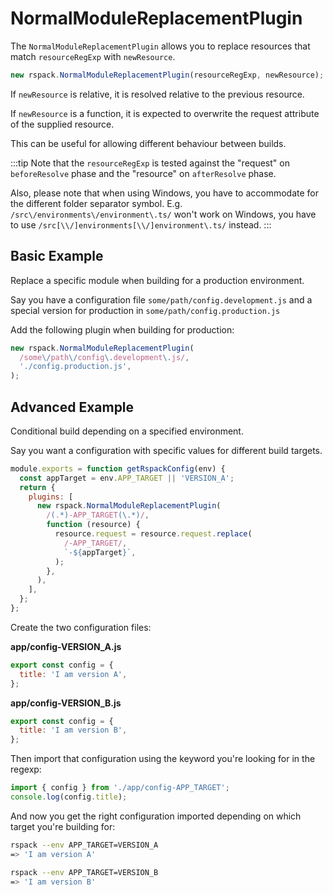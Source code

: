 
<WebpackLicense from="https://webpack.js.org/plugins/normal-module-replacement-plugin/" />

# NormalModuleReplacementPlugin

<ApiMeta addedVersion="0.6.0" />

The `NormalModuleReplacementPlugin` allows you to replace resources that match `resourceRegExp` with `newResource`.

```js
new rspack.NormalModuleReplacementPlugin(resourceRegExp, newResource);
```

If `newResource` is relative, it is resolved relative to the previous resource.

If `newResource` is a function, it is expected to overwrite the request attribute of the supplied resource.

This can be useful for allowing different behaviour between builds.

:::tip
Note that the `resourceRegExp` is tested against the "request" on `beforeResolve` phase and the "resource" on `afterResolve` phase.

Also, please note that when using Windows, you have to accommodate for the different folder separator symbol. E.g. `/src\/environments\/environment\.ts/` won't work on Windows, you have to use `/src[\\/]environments[\\/]environment\.ts/` instead.
:::

## Basic Example

Replace a specific module when building for a production environment.

Say you have a configuration file `some/path/config.development.js` and a special version for production in `some/path/config.production.js`

Add the following plugin when building for production:

```javascript
new rspack.NormalModuleReplacementPlugin(
  /some\/path\/config\.development\.js/,
  './config.production.js',
);
```

## Advanced Example

Conditional build depending on a specified environment.

Say you want a configuration with specific values for different build targets.

```javascript
module.exports = function getRspackConfig(env) {
  const appTarget = env.APP_TARGET || 'VERSION_A';
  return {
    plugins: [
      new rspack.NormalModuleReplacementPlugin(
        /(.*)-APP_TARGET(\.*)/,
        function (resource) {
          resource.request = resource.request.replace(
            /-APP_TARGET/,
            `-${appTarget}`,
          );
        },
      ),
    ],
  };
};
```

Create the two configuration files:

**app/config-VERSION_A.js**

```js
export const config = {
  title: 'I am version A',
};
```

**app/config-VERSION_B.js**

```js
export const config = {
  title: 'I am version B',
};
```

Then import that configuration using the keyword you're looking for in the regexp:

```javascript
import { config } from './app/config-APP_TARGET';
console.log(config.title);
```

And now you get the right configuration imported depending on which target you're building for:

```bash
rspack --env APP_TARGET=VERSION_A
=> 'I am version A'

rspack --env APP_TARGET=VERSION_B
=> 'I am version B'
```
